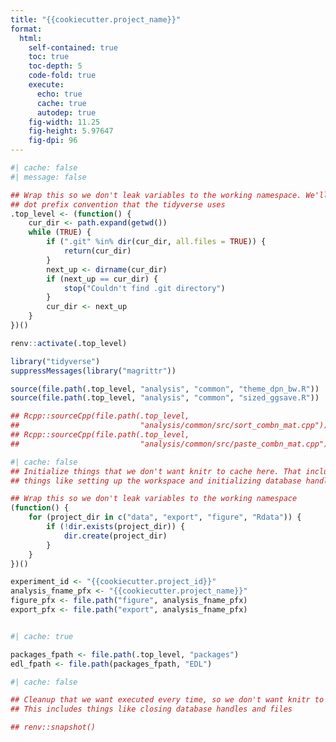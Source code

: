 ```yaml
---
title: "{{cookiecutter.project_name}}"
format:
  html:
    self-contained: true
    toc: true
    toc-depth: 5
    code-fold: true
    execute:
      echo: true
      cache: true
      autodep: true
    fig-width: 11.25
    fig-height: 5.97647
    fig-dpi: 96
---
```


```r
#| cache: false
#| message: false

## Wrap this so we don't leak variables to the working namespace. We'll use the
## dot prefix convention that the tidyverse uses
.top_level <- (function() {
    cur_dir <- path.expand(getwd())
    while (TRUE) {
        if (".git" %in% dir(cur_dir, all.files = TRUE)) {
            return(cur_dir)
        }
        next_up <- dirname(cur_dir)
        if (next_up == cur_dir) {
            stop("Couldn't find .git directory")
        }
        cur_dir <- next_up
    }
})()

renv::activate(.top_level)

library("tidyverse")
suppressMessages(library("magrittr"))

source(file.path(.top_level, "analysis", "common", "theme_dpn_bw.R"))
source(file.path(.top_level, "analysis", "common", "sized_ggsave.R"))

## Rcpp::sourceCpp(file.path(.top_level,
##                           "analysis/common/src/sort_combn_mat.cpp"))
## Rcpp::sourceCpp(file.path(.top_level,
##                           "analysis/common/src/paste_combn_mat.cpp"))

```

```r
#| cache: false
## Initialize things that we don't want knitr to cache here. That includes
## things like setting up the workspace and initializing database handles

## Wrap this so we don't leak variables to the working namespace
(function() {
    for (project_dir in c("data", "export", "figure", "Rdata")) {
        if (!dir.exists(project_dir)) {
            dir.create(project_dir)
        }
    }
})()

```

```r

experiment_id <- "{{cookiecutter.project_id}}"
analysis_fname_pfx <- "{{cookiecutter.project_name}}"
figure_pfx <- file.path("figure", analysis_fname_pfx)
export_pfx <- file.path("export", analysis_fname_pfx)

```

```r

```

```r
#| cache: true

packages_fpath <- file.path(.top_level, "packages")
edl_fpath <- file.path(packages_fpath, "EDL")

```




```r
#| cache: false

## Cleanup that we want executed every time, so we don't want knitr to cache it.
## This includes things like closing database handles and files

## renv::snapshot()

```
